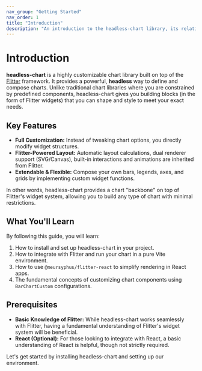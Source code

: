 ```yaml
---
nav_group: "Getting Started"
nav_order: 1
title: "Introduction"
description: "An introduction to the headless-chart library, its relationship with Flitter, and core concepts"
---
```


# Introduction

**headless-chart** is a highly customizable chart library built on top of the [Flitter](https://github.com/meursyphus/flitter) framework. It provides a powerful, **headless** way to define and compose charts. Unlike traditional chart libraries where you are constrained by predefined components, headless-chart gives you building blocks (in the form of Flitter widgets) that you can shape and style to meet your exact needs.

## Key Features

- **Full Customization:** Instead of tweaking chart options, you directly modify widget structures.  
- **Flitter-Powered Layout:** Automatic layout calculations, dual renderer support (SVG/Canvas), built-in interactions and animations are inherited from Flitter.  
- **Extendable & Flexible:** Compose your own bars, legends, axes, and grids by implementing custom widget functions.

In other words, headless-chart provides a chart "backbone" on top of Flitter's widget system, allowing you to build any type of chart with minimal restrictions.

## What You'll Learn

By following this guide, you will learn:

1. How to install and set up headless-chart in your project.  
2. How to integrate with Flitter and run your chart in a pure Vite environment.  
3. How to use `@meursyphus/flitter-react` to simplify rendering in React apps.  
4. The fundamental concepts of customizing chart components using `BarChartCustom` configurations.

## Prerequisites

- **Basic Knowledge of Flitter:** While headless-chart works seamlessly with Flitter, having a fundamental understanding of Flitter's widget system will be beneficial.  
- **React (Optional):** For those looking to integrate with React, a basic understanding of React is helpful, though not strictly required.

Let's get started by installing headless-chart and setting up our environment.
